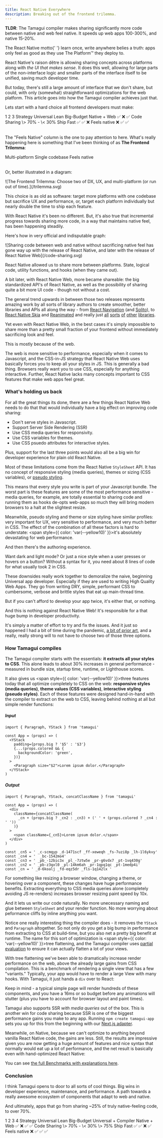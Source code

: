 ```yaml
---
title: React Native Everywhere
description: Breaking out of the frontend trilemma.
---
```


<TLDR>

**TLDR**: The Tamagui compiler makes sharing significantly more code between native and web feel native. It speeds up web apps 100-300%, and native 15-20%.

</TLDR>

<IntroParagraph>
  The React Native motto{' '}
  <span style={{ color: 'var(--yellow10)' }}>learn once, write anywhere</span> belies a truth: apps
  only feel as good as they use The Platform™ they deploy to.
</IntroParagraph>

React Native's raison dêtre is allowing sharing concepts across platforms along with _the UI that makes sense_. It does this well, allowing for large parts of the non-interface logic and smaller parts of the interface itself to be unified, saving much developer time.

But today, there's still a large amount of interface that we don't share, but could, with only (somewhat) straightforward optimizations for the web platform. This article goes into how the Tamagui compiler achieves just that.

Lets start with a hard choice all frontend developers must make:

<Table heading="Choose one">
  <TableCol>
    <TableCell head></TableCell>
    <TableCell>1</TableCell>
    <TableCell>2</TableCell>
    <TableCell>3</TableCell>
  </TableCol>
  <TableCol>
    <TableCell head>Strategy</TableCell>
    <TableCell>Universal</TableCell>
    <TableCell>Lean</TableCell>
    <TableCell>Big-Budget</TableCell>
  </TableCol>
  <TableCol>
    <TableCell head>Native + Web</TableCell>
    <TableCell>✅</TableCell>
    <TableCell>❌</TableCell>
    <TableCell>✅</TableCell>
  </TableCol>
  <TableCol>
    <TableCell head>Code Sharing</TableCell>
    <TableCell>\> 70%</TableCell>
    <TableCell>-</TableCell>
    <TableCell>\< 30%</TableCell>
  </TableCol>
  <TableCol>
    <TableCell head>Ship Fast</TableCell>
    <TableCell>✅</TableCell>
    <TableCell>✅</TableCell>
    <TableCell>❌</TableCell>
  </TableCol>
  <TableCol>
    <TableCell head>Feels native</TableCell>
    <TableCell>❌</TableCell>
    <TableCell>✅</TableCell>
    <TableCell>✅</TableCell>
  </TableCol>
</Table>

The "Feels Native" column is the one to pay attention to here. What's really happening here is something that I've been thinking of as **The Frontend Trilemma**:

<Table heading="You can only choose two">
  <TableCol>
    <TableCell>Multi-platform</TableCell>
  </TableCol>
  <TableCol>
    <TableCell>Single codebase</TableCell>
  </TableCol>
  <TableCol>
    <TableCell>Feels native</TableCell>
  </TableCol>
</Table>

Or, better illustrated in a diagram:

<YStack maw={650} als="center">
  ![The Frontend Trilemma: Choose two of DX, UX, and multi-platform (or run out of
  time).](/trilemma.svg)
</YStack>

This choice is as old as software: target more platforms with one codebase but sacrifice UX and performance, or, target each platform individually but nearly double the time to ship each feature.

With React Native it's been no different. But, it's also true that incremental progress towards sharing more code, in a way that maintains native feel, has been happening steadily.

Here's how in very official and indisputable graph:

<YStack maw={650} als="center">
  ![Sharing code between web and native without sacrificing native feel has gone way up with the
  release of React Native, and later with the release of React Native Web](/code-sharing.svg)
</YStack>

React Native allowed us to share more between platforms. State, logical code, utility functions, and hooks (when they came out).

A bit later, with React Native Web, more became shareable: the big standardized API's of React Native, as well as the possibility of sharing quite a bit more UI code - though not without a cost.

The general trend upwards in between those two releases represents amazing work by all sorts of library authors to create smoother, better libraries and APIs all along the way - from [React Navigation](https://reactnavigation.org/) (and [Solito](https://solito.dev/)), to [React Native Skia](https://github.com/Shopify/react-native-skia) and [Reanimated](https://docs.swmansion.com/react-native-reanimated/) and really just [all](https://github.com/react-native-svg/react-native-svg) [sorts](https://github.com/expo/match-media) [of](https://gorhom.github.io/react-native-bottom-sheet) [other](https://github.com/rnmapbox/maps) [libraries](https://www.google.com/search?q=expo+linear+gradient&oq=expo+linear+gradient&aqs=chrome..69i57j69i59j69i60.3994j0j1&sourceid=chrome&ie=UTF-8).

Yet even with React Native Web, in the best cases it's simply impossible to share more than a pretty small fraction of your frontend without immediately sacrificing look and feel.

This is mostly because of the web.

The web is more sensitive to performance, especially when it comes to Javascript, and the CSS-in-JS strategy that React Native Web uses basically forces you to keep all your styles in JS. This is generally a bad thing. Browsers really want you to use CSS, especially for anything interactive. Further, React Native lacks many concepts important to CSS features that make web apps feel great.

### What's holding us back

For all the great things its done, there are a few things React Native Web needs to do that that would individually have a big effect on improving code sharing:

- Don't serve styles in Javascript.
- Support Server Side Rendering (SSR)
- Use CSS media queries for responsivity.
- Use CSS variables for themes.
- Use CSS psuedo attributes for interactive styles.

Plus, support for the last three points would also all be a big win for developer experience for plain old React Native.

Most of these limitations come from the React Native `StyleSheet` API. It has no concept of responsive styling (media queries), themes or sizing (CSS variables), or [pseudo styling](https://developer.mozilla.org/en-US/docs/Web/CSS/Pseudo-classes).

This means that every style you write is part of your Javascript bundle. The worst part is these features are some of the most performance sensitive - media queries, for example, are totally essential to sharing code and running them as hooks de-opts web-apps so much they will bring modern browsers to a halt at the slightest resize.

Meanwhile, pseudo styling and theme or size styling have similar profiles: very important for UX, very sensitive to performance, and very much better in CSS. The effect of the combination of all these factors is hard to understate: <span style={{ color: 'var(--yellow10)' }}>it's absolutely devastating for web performance</span>.

And then there's the authoring experience.

Want dark and light mode? Or just a nice style when a user presses or hovers on a button? Without a syntax for it, you need about 8 lines of code for what usually took 2 in CSS.

These downsides really work together to demoralize the naive, beginning Universal app developer. Especially if they are used to writing High Quality Web Apps. They go from writing DRY, simple, performant CSS to cumbersome, verbose and brittle styles that eat up main-thread time.

But if you can't afford to develop your app twice, it's either that, or nothing.

And this is nothing against React Native Web! It's responsible for a that huge bump in developer productivity.

It's simply a matter of effort to try and fix the issues. And it just so happened I had a bit of time during the pandemic, [a bit of prior art](https://github.com/jsxstyle/jsxstyle), and a really, really strong will to not have to choose two of those three options.

### How Tamagui compiles

The Tamagui compiler starts with the essentials: **it extracts all your styles to CSS**. This alone leads to about 30% increases in general performance - measured in bundle size, startup time, runtime, or Lighthouse scores.

It also gives us <span style={{ color: 'var(--yellow10)' }}>three features today that all optimize completely to CSS on the web</span>: **responsive styles (media queries)**, **theme values (CSS variables)**, **interactive styling (pseudo styles)**. Each of these features were designed hand-in-hand with the compiler to extract on the web to CSS, leaving behind nothing at all but simple render functions:

##### Input

```tsx
import { Paragraph, YStack } from 'tamagui'

const App = (props) => (
  <YStack
    padding={props.big ? '$5' : '$3'}
    {...(props.colored && {
      backgroundColor: 'green',
    })}
  >
    <Paragraph size="$2">Lorem ipsum dolor.</Paragraph>
  </YStack>
)
```

##### Output

```tsx
import { Paragraph, YStack, concatClassName } from 'tamagui'

const App = (props) => (
  <div
    className={concatClassName(
      _cn + (props.big ? _cn2 : _cn3) + (' ' + (props.colored ? _cn4 : ' '))
    )}
  >
    <span className={_cn5}>Lorem ipsum dolor.</span>
  </div>
)

const _cn5 = ' _c-scmqyp _d-1471scf _ff-xeweqh _fs-7uzi8p _lh-1l6ykvy'
const _cn4 = '  _bc-1542mo4'
const _cn3 = ' _pb_-12bic3x _pl_-7ztw5e _pr-g6vdx7 _pt-1vq430g'
const _cn2 = ' _pb-z3qxl0 _pl-14km6ah _pr-1qpq1qc _pt-1medp4i'
const _cn = ' _d-6koalj _fd-eqz5dr _fls-1q142lx '
```

For something like resizing a browser window, changing a theme, or hovering over a component, these changes have huge performance benefits. Extracting everything to CSS media queries alone (completely avoiding JS re-renders) increases browser resizing paint speed by 10x.

And it lets us write our code naturally. No more unecessary naming and glue between `StyleSheet` and your render function. No more worrying about peformance cliffs by inline anything you want.

Notice one really interesting thing the compiler does - it removes the `YStack` and `Paragraph` altogether. So not only do you get a big bump in performance from extracting to CSS at build-time, but you also net a pretty big benefit at runtime. The name for this sort of optimization is <span style={{ color: 'var(--yellow10)' }}>tree flattening</span>, and the Tamagui compiler uses [partial evaluation](https://en.wikipedia.org/wiki/Partial_evaluation) to ensure it can actually flatten a lot of your views.

With tree flattening we've been able to dramatically increase render performance on the web, above the already large gains from CSS compilation. This is a benchmark of rendering a single view that has a few "variants." Typically, your app would have to render a large View with many hooks. With Tamagui, it just hands a `div` over to React:

<BenchmarkChartWeb />

Keep in mind - a typical simple page will render hundreds of these components, and you have a 16ms or so budget before any animations will stutter (plus you have to account for browser layout and paint times).

Tamagui also supports SSR _with media queries_ out of the box. This is another win for code sharing because SSR is one of the biggest performance gains you make to any app. Running `npm create tamagui-app` sets you up for this from the beginning with our [Next.js adapter](/docs/guides/next-js).

Meanwhile, on Native, because we can't optimize to anything beyond vanilla React Native code, the gains are less. Still, the results are impressive given you are now getting a huge amount of features and nice syntax that normally would eat up a lot of performance, and the net result is basically even with hand-optimized React Native:

<BenchmarkChartNative />

You can see [the full Benchmarks with explanations here](/docs/intro/benchmarks).

### Conclusion

I think Tamagui opens to door to all sorts of cool things. Big wins in developer experience, maintenance, and performance. A path towards a really awesome ecosystem of components that adapt to web and native.

And ultimately, apps that go from sharing ~25% of truly native-feeling code, to over 70%.

<Table heading="The new options">
  <TableCol>
    <TableCell head></TableCell>
    <TableCell>1</TableCell>
    <TableCell>2</TableCell>
    <TableCell>3</TableCell>
    <TableCell highlight>4</TableCell>
  </TableCol>
  <TableCol>
    <TableCell head>Strategy</TableCell>
    <TableCell>Universal</TableCell>
    <TableCell>Lean</TableCell>
    <TableCell>Big-Budget</TableCell>
    <TableCell highlight>Universal + Compiler</TableCell>
  </TableCol>
  <TableCol>
    <TableCell head>Native + Web</TableCell>
    <TableCell>✅</TableCell>
    <TableCell>❌</TableCell>
    <TableCell>✅</TableCell>
    <TableCell highlight>✅</TableCell>
  </TableCol>
  <TableCol>
    <TableCell head>Code Sharing</TableCell>
    <TableCell>\> 70%</TableCell>
    <TableCell>-</TableCell>
    <TableCell>\< 30%</TableCell>
    <TableCell highlight>\> 75%</TableCell>
  </TableCol>
  <TableCol>
    <TableCell head>Ship Fast</TableCell>
    <TableCell>✅</TableCell>
    <TableCell>✅</TableCell>
    <TableCell>❌</TableCell>
    <TableCell highlight>✅</TableCell>
  </TableCol>
  <TableCol>
    <TableCell head>Feels native</TableCell>
    <TableCell>❌</TableCell>
    <TableCell>✅</TableCell>
    <TableCell>✅</TableCell>
    <TableCell highlight>✅</TableCell>
  </TableCol>
</Table>
